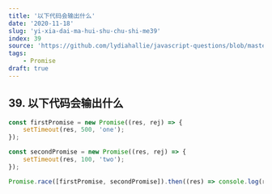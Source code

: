 ```yaml
---
title: '以下代码会输出什么'
date: '2020-11-18'
slug: 'yi-xia-dai-ma-hui-shu-chu-shi-me39'
index: 39
source: 'https://github.com/lydiahallie/javascript-questions/blob/master/zh-CN/README-zh_CN.md#45-%E8%BF%94%E5%9B%9E%E5%80%BC%E6%98%AF%E4%BB%80%E4%B9%88'
tags:
    - Promise
draft: true
---
```


## 39. 以下代码会输出什么

```js:index.js
const firstPromise = new Promise((res, rej) => {
	setTimeout(res, 500, 'one');
});

const secondPromise = new Promise((res, rej) => {
	setTimeout(res, 100, 'two');
});

Promise.race([firstPromise, secondPromise]).then((res) => console.log(res));
```
